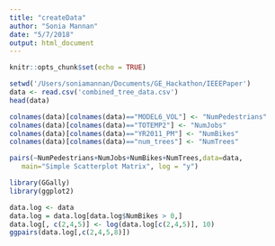 ```yaml
---
title: "createData"
author: "Sonia Mannan"
date: "5/7/2018"
output: html_document
---
```


```r
knitr::opts_chunk$set(echo = TRUE)
```

```r
setwd('/Users/soniamannan/Documents/GE_Hackathon/IEEEPaper')
data <- read.csv('combined_tree_data.csv')
head(data)
```

```r
colnames(data)[colnames(data)=="MODEL6_VOL"] <- "NumPedestrians"
colnames(data)[colnames(data)=="TOTEMP2"] <- "NumJobs"
colnames(data)[colnames(data)=="YR2011_PM"] <- "NumBikes"
colnames(data)[colnames(data)=="num_trees"] <- "NumTrees"
```



```r
pairs(~NumPedestrians+NumJobs+NumBikes+NumTrees,data=data, 
   main="Simple Scatterplot Matrix", log = "y")
```

```r
library(GGally)
library(ggplot2)
```

```r
data.log <- data
data.log = data.log[data.log$NumBikes > 0,]
data.log[, c(2,4,5)] <- log(data.log[c(2,4,5)], 10)
ggpairs(data.log[,c(2,4,5,8)])
```



























